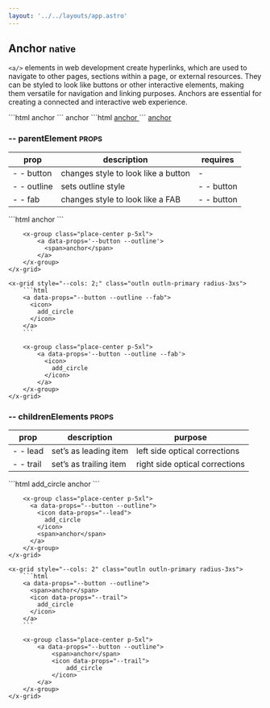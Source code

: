 ```yaml
---
layout: '../../layouts/app.astro'
---
```


##  Anchor <small class="clr-subtext txt-nm txt-lowercase"> native </small>

`<a/>` elements in web development create hyperlinks, which are used to
navigate to other pages, sections within a page, or external resources.
They can be styled to look like buttons or other interactive elements,
making them versatile for navigation and linking purposes. Anchors are
essential for creating a connected and interactive web experience.

<x-grid style="--cols: 2;" class='outln outln-primary radius-3xs'>
  ```html
  <a>
    <span>
      anchor
    </span>
  </a>
  ```
  <x-group class='align-center[items] place-center p-5xl'>
    <a>
      <span>
        anchor
      </span>
    </a>
  </x-group>
</x-grid>

<x-grid style="--cols: 2;" class='outln outln-primary radius-3xs'>
  ```html
  <a href="#">
    <span>
      anchor
    </span>
  </a>
  ```
  <x-group class='align-center[items] place-center p-5xl'>
    <a href="#anchor--a">
      <span>
        anchor
      </span>
    </a>
  </x-group>
</x-grid>

### -- parentElement <small class="clr-subtext txt-sm"> PROPS </small>

| prop        | description                         | requires   |
| ----------- | ----------------------------------- | ---------- |
| - - button  | changes style to look like a button | -          |
| - - outline | sets outline style                  | - - button |
| - - fab     | changes style to look like a FAB    | - - button |

<x-grid style="--cols: 2;" class="g-sm">
    <x-grid style="--cols: 2;" class="outln outln-primary radius-3xs">
        ```html
        <a data-props="--button --outline">
          <span>
            anchor
          </span>
        </a>
        ```

        <x-group class="place-center p-5xl">
            <a data-props='--button --outline'>
              <span>anchor</span>
            </a>
        </x-group>
    </x-grid>

    <x-grid style="--cols: 2;" class="outln outln-primary radius-3xs">
        ```html
        <a data-props="--button --outline --fab">
          <icon>
            add_circle
          </icon>
        </a>
        ```

        <x-group class="place-center p-5xl">
            <a data-props='--button --outline --fab'>
              <icon>
                add_circle
              </icon>
            </a>
        </x-group>
    </x-grid>
</x-grid>

### -- childrenElements <small class="clr-subtext txt-sm"> PROPS </small>

| prop      | description            | purpose                        |
| --------- | ---------------------- | ------------------------------ |
| - - lead  | set’s as leading item  | left side optical corrections  |
| - - trail | set’s as trailing item | right side optical corrections |

<x-grid style="--cols: 2;" class="g-sm">
    <x-grid style="--cols: 2" class="outln outln-primary radius-3xs">
        ```html
        <a data-props="--button --outline">
          <icon data-props="--lead">
            add_circle
          </icon>
          <span>anchor</span>
        </a>
        ```

        <x-group class="place-center p-5xl">
          <a data-props="--button --outline">
            <icon data-props="--lead">
              add_circle
            </icon>
            <span>anchor</span>
          </a>
        </x-group>
    </x-grid>

    <x-grid style="--cols: 2" class="outln outln-primary radius-3xs">
        ```html
        <a data-props="--button --outline">
          <span>anchor</span>
          <icon data-props="--trail">
            add_circle
          </icon>
        </a>
        ```

        <x-group class="place-center p-5xl">
            <a data-props="--button --outline">
                <span>anchor</span>
                <icon data-props="--trail">
                    add_circle
                </icon>
            </a>
        </x-group>
    </x-grid>
</x-grid>